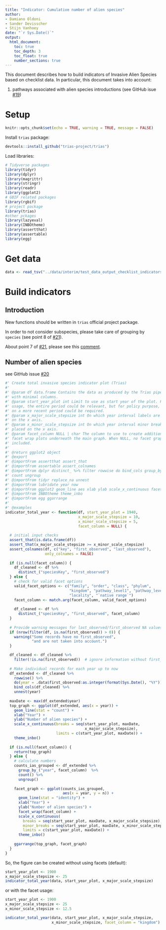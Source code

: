 ```yaml
---
title: "Indicator: Cumulative number of alien species"
author:
- Damiano Oldoni
- Sander Devisscher
- Stijn Vanhoey
date: "`r Sys.Date()`"
output:
  html_document:
    toc: true
    toc_depth: 3
    toc_float: true
    number_sections: true
---
```


This document describes how to build indicators of Invasive Alien Species based on checklist data. In particular, this document takes into account:

1. pathways associated with alien species introductions (see GitHub isue [#19](https://github.com/trias-project/pipeline/issues/19))

# Setup

```r
knitr::opts_chunk$set(echo = TRUE, warning = TRUE, message = FALSE)
```

Install `trias` package:

```r
devtools::install_github("trias-project/trias")
```

Load libraries:

```r
# Tidyverse packages
library(tidyr)
library(dplyr)
library(magrittr)
library(stringr)
library(readr)
library(ggplot2)
# GBIF related packages
library(rgbif)
# project package
library(trias)
#other pckages
library(lazyeval)
library(INBOtheme)
library(assertthat)
library(assertable)
library(egg)
```

# Get data

```r
data <- read_tsv("../data/interim/test_data_output_checklist_indicators.tsv")

```
# Build indicators

## Introduction

New functions should be written in `trias` official project package.

In order to not consider subspecies, please take care of grouping by `species` (see point 8 of [#21](https://github.com/trias-project/pipeline/issues/21)).

About point 7 of [#21](https://github.com/trias-project/pipeline/issues/21), please see this [comment](https://github.com/trias-project/pipeline/issues/21#issuecomment-381164874).

## Number of alien species

see GitHub issue [#20](https://github.com/trias-project/pipeline/issues/20)

```r
#' Create total invasive species indicator plot (Trias)
#'
#' @param df data.frame Contains the data as produced by the Trias pipeline,
#' with minimal columns.
#' @param start_year_plot int Limit to use as start year of the plot. For scientific
#' usage, the entire period could be relevant, but for policy purpose, focusing
#' on a more recent period could be required.
#' @param x_major_scale_stepsize int On which year interval labels are placed 
#' on the x axis.
#' @param x_minor_scale_stepsize int On which year interval minor breaks are
#' placed on the x axis.
#' @param facet_column NULL | char The column to use to create additional
#' facet wrap plots underneath the main graph. When NULL, no facet graph is
#' included.
#'
#' @return ggplot2 object
#' @export
#' @importFrom assertthat assert_that
#' @importFrom assertable assert_colnames
#' @importFrom dplyr distinct_ %>% filter rowwise do bind_cols group_by_ 
#' count ungroup
#' @importFrom tidyr replace_na unnest
#' @importFrom lubridate year now
#' @importFrom ggplot2 geom_line aes xlab ylab scale_x_continuous facet_wrap
#' @importFrom INBOtheme theme_inbo
#' @importFrom egg ggarrange
#'
#' @examples
indicator_total_year <- function(df, start_year_plot = 1940, 
                                 x_major_scale_stepsize = 10,
                                 x_minor_scale_stepsize = 5,
                                 facet_column = NULL) {
  
  # initial input checks
  assert_that(is.data.frame(df))
  assert_that(x_major_scale_stepsize >= x_minor_scale_stepsize)
  assert_colnames(df, c("key", "first_observed", "last_observed"), 
                  only_colnames = FALSE)
  
  if (is.null(facet_column)) {
    df_cleaned <- df %>%
      distinct_("speciesKey", "first_observed")
  } else {
    # check for valid facet options
    valid_facet_options <- c("family", "order", "class", "phylum", 
                             "kingdom", "pathway_level1", "pathway_level2",
                             "locality", "`native range`")
    facet_column <- match.arg(facet_column, valid_facet_options) 
    
    df_cleaned <- df %>%
      distinct_("speciesKey", "first_observed", facet_column)
  }
  
  # Provide warning messages for last_observed/first_observed NA values
  if (nrow(filter(df, is.na(first_observed)) > 0)) {
    warning("Some records have no first_observed",
            "and are not taken into account.")
  }        

  df_cleaned <- df_cleaned %>%
    filter(!is.na(first_observed))  # ignore information without first_observed
    
  # Make individual records for each year up to now   
  df_extended <- df_cleaned %>%
    rowwise() %>%
    do(year = .data$first_observed:as.integer(format(Sys.Date(), "%Y"))) %>%
    bind_cols(df_cleaned) %>% 
    unnest(year)
  
  maxDate <- max(df_extended$year)
  top_graph <- ggplot(df_extended, aes(x = year)) +
    geom_line(stat = "count") +
    xlab("Year") +
    ylab("Number of alien species") +
    scale_x_continuous(breaks = seq(start_year_plot, maxDate, 
                                    x_major_scale_stepsize),
                       limits = c(start_year_plot, maxDate)) +
    theme_inbo()
  
  if (is.null(facet_column)) {
    return(top_graph)
  } else {
    # calculate numbers
    counts_ias_grouped <- df_extended %>%
      group_by_("year", facet_column)  %>%
      count() %>%
      ungroup()
    
    facet_graph <- ggplot(counts_ias_grouped, 
                          aes(x = year, y = n)) + 
      geom_line(stat = "identity") +
      xlab("Year") +
      ylab("Number of alien species") +
      facet_wrap(facet_column) + 
      scale_x_continuous(
        breaks = seq(start_year_plot, maxDate, x_major_scale_stepsize),
        minor_breaks = seq(start_year_plot, maxDate, x_minor_scale_stepsize),
        limits = c(start_year_plot, maxDate)) +
      theme_inbo()
    
    ggarrange(top_graph, facet_graph)
  }
}
```

So, the figure can be created without using facets (default):

```r
start_year_plot <- 1900
x_major_scale_stepsize <- 25
indicator_total_year(data, start_year_plot, x_major_scale_stepsize)
```

or with the facet usage:

```r
start_year_plot <- 1900
x_major_scale_stepsize <- 25
x_minor_scale_stepsize <- 12.5

indicator_total_year(data, start_year_plot, x_major_scale_stepsize, 
                     x_minor_scale_stepsize, facet_column = "kingdom")
```
